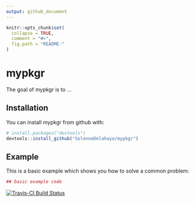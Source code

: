 ```yaml
---
output: github_document
---
```


<!-- README.md is generated from README.Rmd. Please edit that file -->

```r
knitr::opts_chunk$set(
  collapse = TRUE,
  comment = "#>",
  fig.path = "README-"
)
```

# mypkgr

The goal of mypkgr is to ...

## Installation

You can install mypkgr from github with:

```r
# install.packages("devtools")
devtools::install_github("SolenneDelahaye/mypkgr")
```

## Example

This is a basic example which shows you how to solve a common problem:

```r
## basic example code
```

[![Travis-CI Build Status](https://travis-ci.org/*prenomnom*/mypkgr.svg?branch=master)](https://travis-ci.org/*prenomnom*/mypkgr)

